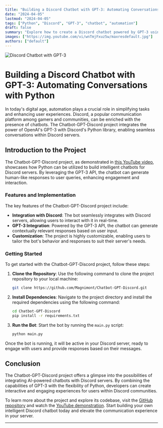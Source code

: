 ```yaml
---
title: "Building a Discord Chatbot with GPT-3: Automating Conversations with Python"
date: "2024-04-05"
lastmod: "2024-04-05"
tags: ["Python", "Discord", "GPT-3", "chatbot", "automation"]
draft: false
summary: "Explore how to create a Discord chatbot powered by GPT-3 using Python. This article provides a step-by-step guide on setting up the Chatbot-GPT-Discord project, enabling seamless conversations in your Discord server."
images: ["https://img.youtube.com/vi/wnTmjFxuz5w/maxresdefault.jpg"]
authors: ["default"]
---
```


![Discord Chatbot with GPT-3](https://img.youtube.com/vi/wnTmjFxuz5w/maxresdefault.jpg)

# Building a Discord Chatbot with GPT-3: Automating Conversations with Python

In today's digital age, automation plays a crucial role in simplifying tasks and enhancing user experiences. Discord, a popular communication platform among gamers and communities, can be enriched with the presence of chatbots. The Chatbot-GPT-Discord project integrates the power of OpenAI's GPT-3 with Discord's Python library, enabling seamless conversations within Discord servers.

## Introduction to the Project

The Chatbot-GPT-Discord project, as demonstrated in [this YouTube video](https://youtu.be/wnTmjFxuz5w), showcases how Python can be utilized to build intelligent chatbots for Discord servers. By leveraging the GPT-3 API, the chatbot can generate human-like responses to user queries, enhancing engagement and interaction.

### Features and Implementation

The key features of the Chatbot-GPT-Discord project include:

- **Integration with Discord**: The bot seamlessly integrates with Discord servers, allowing users to interact with it in real-time.
- **GPT-3 Integration**: Powered by the GPT-3 API, the chatbot can generate contextually relevant responses based on user input.
- **Customization**: The project is highly customizable, enabling users to tailor the bot's behavior and responses to suit their server's needs.

### Getting Started

To get started with the Chatbot-GPT-Discord project, follow these steps:

1. **Clone the Repository**: Use the following command to clone the project repository to your local machine:

    ```bash
    git clone https://github.com/Magnimont/Chatbot-GPT-Discord.git
    ```

2. **Install Dependencies**: Navigate to the project directory and install the required dependencies using the following command:

    ```bash
    cd Chatbot-GPT-Discord
    pip install -r requirements.txt
    ```

3. **Run the Bot**: Start the bot by running the `main.py` script:

    ```bash
    python main.py
    ```

Once the bot is running, it will be active in your Discord server, ready to engage with users and provide responses based on their messages.

## Conclusion

The Chatbot-GPT-Discord project offers a glimpse into the possibilities of integrating AI-powered chatbots with Discord servers. By combining the capabilities of GPT-3 with the flexibility of Python, developers can create interactive and engaging experiences for users within Discord communities.

To learn more about the project and explore its codebase, visit the [GitHub repository](https://github.com/Magnimont/Chatbot-GPT-Discord) and watch the [YouTube demonstration](https://youtu.be/wnTmjFxuz5w). Start building your own intelligent Discord chatbot today and elevate the communication experience in your server.

---